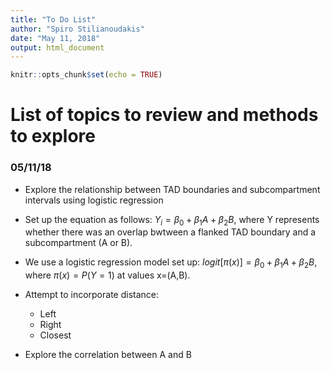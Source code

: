 ```yaml
---
title: "To Do List"
author: "Spiro Stilianoudakis"
date: "May 11, 2018"
output: html_document
---
```


```r
knitr::opts_chunk$set(echo = TRUE)
```

# List of topics to review and methods to explore

### 05/11/18

* Explore the relationship between TAD boundaries and subcompartment intervals using logistic regression

* Set up the equation as follows: $Y_{i} = \beta_{0} + \beta_{1}A +\beta_{2}B$, where Y represents whether there was an overlap bwtween a flanked TAD boundary and a subcompartment (A or B).

* We use a logistic regression model set up: $logit[\pi(x)] = \beta_{0} + \beta_{1}A +\beta_{2}B$, where $\pi(x) = P(Y=1)$ at values x=(A,B).

* Attempt to incorporate distance:
    + Left
    + Right
    + Closest
    
* Explore the correlation between A and B
    


